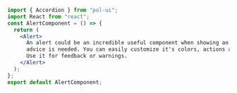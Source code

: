 ```jsx
import { Accordion } from "pol-ui";
import React from "react";
const AlertComponent = () => {
  return (
    <Alert>
      An alert could be an incredible useful component when showing an important
      advice is needed. You can easily customize it's colors, actions and texts.
      Use it for feedback or warnings.
    </Alert>
  );
};
export default AlertComponent;
```
